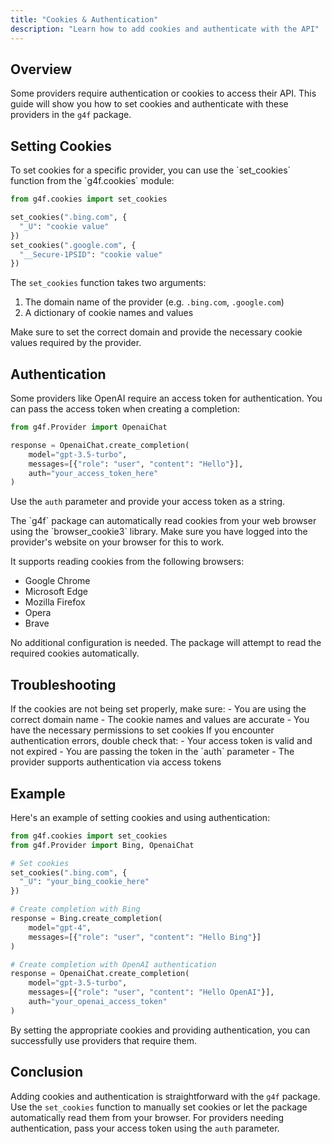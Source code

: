 ```yaml
---
title: "Cookies & Authentication"
description: "Learn how to add cookies and authenticate with the API"
---
```


## Overview

Some providers require authentication or cookies to access their API. This guide will show you how to set cookies and authenticate with these providers in the `g4f` package.

## Setting Cookies

<Accordion title="Setting Cookies for a Provider">
To set cookies for a specific provider, you can use the `set_cookies` function from the `g4f.cookies` module:

```python
from g4f.cookies import set_cookies

set_cookies(".bing.com", {
  "_U": "cookie value"
})
set_cookies(".google.com", {
  "__Secure-1PSID": "cookie value" 
})
```

The `set_cookies` function takes two arguments:
1. The domain name of the provider (e.g. `.bing.com`, `.google.com`)
2. A dictionary of cookie names and values

Make sure to set the correct domain and provide the necessary cookie values required by the provider.
</Accordion>

## Authentication

<Accordion title="Authenticating with a Provider">
Some providers like OpenAI require an access token for authentication. You can pass the access token when creating a completion:

```python
from g4f.Provider import OpenaiChat

response = OpenaiChat.create_completion(
    model="gpt-3.5-turbo",
    messages=[{"role": "user", "content": "Hello"}],
    auth="your_access_token_here"
)
```

Use the `auth` parameter and provide your access token as a string.
</Accordion>

<Accordion title="Automatically Reading Cookies">
The `g4f` package can automatically read cookies from your web browser using the `browser_cookie3` library.

<Note>
Make sure you have logged into the provider's website on your browser for this to work.
</Note>

It supports reading cookies from the following browsers:
- Google Chrome 
- Microsoft Edge
- Mozilla Firefox
- Opera
- Brave

No additional configuration is needed. The package will attempt to read the required cookies automatically.
</Accordion>

## Troubleshooting

<Accordion title="Cookies Not Being Set">
If the cookies are not being set properly, make sure:
- You are using the correct domain name 
- The cookie names and values are accurate
- You have the necessary permissions to set cookies
</Accordion>

<Accordion title="Authentication Errors">
If you encounter authentication errors, double check that:
- Your access token is valid and not expired
- You are passing the token in the `auth` parameter
- The provider supports authentication via access tokens
</Accordion>

## Example

Here's an example of setting cookies and using authentication:

```python
from g4f.cookies import set_cookies
from g4f.Provider import Bing, OpenaiChat

# Set cookies
set_cookies(".bing.com", {
  "_U": "your_bing_cookie_here"
})

# Create completion with Bing
response = Bing.create_completion(
    model="gpt-4",
    messages=[{"role": "user", "content": "Hello Bing"}]
)

# Create completion with OpenAI authentication
response = OpenaiChat.create_completion(
    model="gpt-3.5-turbo",
    messages=[{"role": "user", "content": "Hello OpenAI"}],
    auth="your_openai_access_token"
)
```

By setting the appropriate cookies and providing authentication, you can successfully use providers that require them.

## Conclusion

Adding cookies and authentication is straightforward with the `g4f` package. Use the `set_cookies` function to manually set cookies or let the package automatically read them from your browser. For providers needing authentication, pass your access token using the `auth` parameter.